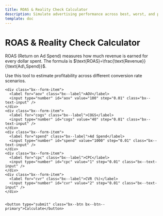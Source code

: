 ```yaml
---
title: ROAS & Reality Check Calculator
description: Simulate advertising performance across best, worst, and probable scenarios.
template: doc
---
```


# ROAS & Reality Check Calculator


ROAS (Return on Ad Spend) measures how much revenue is earned for every dollar spent. The formula is $\text{ROAS}=\frac{\text{Revenue}}{\text{Ad\,Spend}}$.

Use this tool to estimate profitability across different conversion rate scenarios.


<div id="roas-root" class="carbon-container">
  <form id="roas-form" class="bx--form">

    <div class="bx--form-item">
      <label for="aov" class="bx--label">AOV</label>
      <input type="number" id="aov" value="100" step="0.01" class="bx--text-input" />
    </div>
    <div class="bx--form-item">
      <label for="cogs" class="bx--label">COGS</label>
      <input type="number" id="cogs" value="40" step="0.01" class="bx--text-input" />
    </div>
    <div class="bx--form-item">
      <label for="spend" class="bx--label">Ad Spend</label>
      <input type="number" id="spend" value="1000" step="0.01" class="bx--text-input" />
    </div>
    <div class="bx--form-item">
      <label for="cpc" class="bx--label">CPC</label>
      <input type="number" id="cpc" value="1" step="0.01" class="bx--text-input" />
    </div>
    <div class="bx--form-item">
      <label for="cvr" class="bx--label">CVR (%)</label>
      <input type="number" id="cvr" value="2" step="0.01" class="bx--text-input" />
    </div>


    <button type="submit" class="bx--btn bx--btn--primary">Calculate</button>
  </form>
  <div id="roas-results"></div>
  <svg id="roas-chart" width="600" height="300"></svg>
</div>


<style>{`

  #roas-form {
    display: flex;
    flex-wrap: wrap;
    gap: 0.5rem;
    margin-bottom: 1rem;
  }
  #roas-form label {
    display: flex;
    flex-direction: column;
    font-weight: bold;
  }

  #roas-form small {
    font-weight: normal;
  }

  #roas-results table {
    width: 100%;
    border-collapse: collapse;
    margin-top: 1rem;
  }
  #roas-results th,
  #roas-results td {
    border: 1px solid #ccc;
    padding: 4px;
    text-align: right;
  }
  #roas-results th:first-child,
  #roas-results td:first-child {
    text-align: left;
  }
  #roas-chart {
    margin-top: 1rem;
  }

`}</style>


<script src="https://cdn.jsdelivr.net/npm/d3@7"></script>
<script type="module" src="/js/roas-calculator.js"></script>
